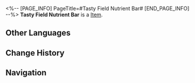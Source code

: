 <%-- [PAGE_INFO]
PageTitle=#Tasty Field Nutrient Bar#
[END_PAGE_INFO] --%>
{{Item Infobox
|title       = Tasty Field Nutrient Bar
|id          = 402007
|image       = Item Tasty Field Nutrient Bar.png
|type        = 
|invCategory = Consumables
|rarity      = 3
|effect      = Upon use, Max HP of all allies increases by 14% plus an extra 360 for the next battle.
|description = The nutrient bar tastes like smoked meat with notes of honey and candy.
|source1     = [[Omni-Synthesizer]]
}}
{{Description|1=''"Mix peanuts with dried bean curds and wrap with ambergris. Has a nutty flavor to it."''}}
'''Tasty Field Nutrient Bar''' is a [[Item]].

==Other Languages==
{{Other Languages
|en   = Tasty Field Nutrient Bar
|zhs  = 美味快餐棒
|zht  = 美味速食棒
|ja   = うまいスティック
|ko   = 맛있는 에너지바
|es   = Barrita energética deliciosa
|fr   = Savoureuse barre nutritive de terrain
|ru   = Вкусный питательный батончик
|th   = Tasty Field Nutrient Bar
|vi   = Xiên Que Ngon Lành
|de   = Leckerer Nährstoffriegel
|id   = Tasty Field Nutrient Bar
|pt   = Barra Nutritiva de Campo Deliciosa
}}

==Change History==
{{Change History|2.0}}

==Navigation==
{{Consumable Navbox}}